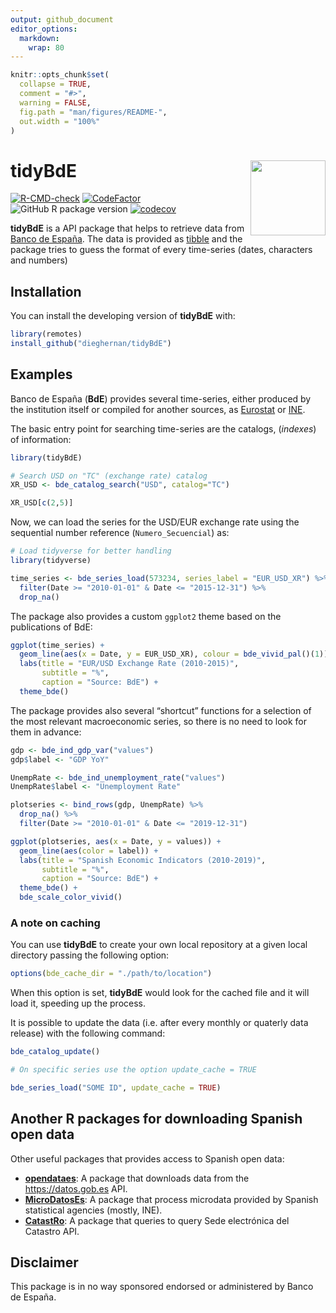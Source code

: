 ```yaml
---
output: github_document
editor_options: 
  markdown: 
    wrap: 80
---
```


<!-- README.md is generated from README.Rmd. Please edit that file -->

```r
knitr::opts_chunk$set(
  collapse = TRUE,
  comment = "#>",
  warning = FALSE,
  fig.path = "man/figures/README-",
  out.width = "100%"
)
```

# tidyBdE <img src="man/figures/logo.png" align="right" width="120"/>

<!-- badges: start -->

[![R-CMD-check](https://github.com/dieghernan/tidyBdE/actions/workflows/check-full.yaml/badge.svg)](https://github.com/dieghernan/tidyBdE/actions/workflows/check-full.yaml)
[![CodeFactor](https://www.codefactor.io/repository/github/dieghernan/tidybde/badge)](https://www.codefactor.io/repository/github/dieghernan/tidybde)
![GitHub R package
version](https://img.shields.io/github/r-package/v/dieghernan/tidyBdE?label=dev)
[![codecov](https://codecov.io/gh/dieghernan/tidyBdE/branch/main/graph/badge.svg)](https://codecov.io/gh/dieghernan/tidyBdE)

<!-- badges: end -->

**tidyBdE** is a API package that helps to retrieve data from [Banco de
España](hhttps://www.bde.es/webbde/en/estadis/infoest/descarga_series_temporales.html).
The data is provided as [tibble](https://tibble.tidyverse.org/) and the
package tries to guess the format of every time-series (dates,
characters and numbers)

## Installation

You can install the developing version of **tidyBdE** with:

``` r
library(remotes)
install_github("dieghernan/tidyBdE")
```

## Examples

Banco de España (**BdE**) provides several time-series, either produced
by the institution itself or compiled for another sources, as
[Eurostat](https://ec.europa.eu/eurostat) or [INE](https://www.ine.es/).

The basic entry point for searching time-series are the catalogs,
(*indexes*) of information:

```r
library(tidyBdE)

# Search USD on "TC" (exchange rate) catalog
XR_USD <- bde_catalog_search("USD", catalog="TC")

XR_USD[c(2,5)]


```

Now, we can load the series for the USD/EUR exchange rate using the
sequential number reference (`Numero_Secuencial`) as:

```r
# Load tidyverse for better handling
library(tidyverse)

time_series <- bde_series_load(573234, series_label = "EUR_USD_XR") %>%
  filter(Date >= "2010-01-01" & Date <= "2015-12-31") %>%
  drop_na()

```

The package also provides a custom `ggplot2` theme based on the
publications of BdE:

```r


ggplot(time_series) +
  geom_line(aes(x = Date, y = EUR_USD_XR), colour = bde_vivid_pal()(1)) +
  labs(title = "EUR/USD Exchange Rate (2010-2015)",
       subtitle = "%",
       caption = "Source: BdE") +
  theme_bde() 

```

The package provides also several "shortcut" functions for a selection
of the most relevant macroeconomic series, so there is no need to look
for them in advance:

```r

gdp <- bde_ind_gdp_var("values")
gdp$label <- "GDP YoY"

UnempRate <- bde_ind_unemployment_rate("values")
UnempRate$label <- "Unemployment Rate"

plotseries <- bind_rows(gdp, UnempRate) %>%
  drop_na() %>%
  filter(Date >= "2010-01-01" & Date <= "2019-12-31")

ggplot(plotseries, aes(x = Date, y = values)) +
  geom_line(aes(color = label)) +
  labs(title = "Spanish Economic Indicators (2010-2019)",
       subtitle = "%",
       caption = "Source: BdE") +
  theme_bde() +
  bde_scale_color_vivid()

```

### A note on caching

You can use **tidyBdE** to create your own local repository at a given
local directory passing the following option:

``` r
options(bde_cache_dir = "./path/to/location")
```

When this option is set, **tidyBdE** would look for the cached file and
it will load it, speeding up the process.

It is possible to update the data (i.e. after every monthly or quaterly
data release) with the following command:

``` r
bde_catalog_update()

# On specific series use the option update_cache = TRUE

bde_series_load("SOME ID", update_cache = TRUE)
```

## Another R packages for downloading Spanish open data

Other useful packages that provides access to Spanish open data:

-   [**opendataes**](https://ropenspain.github.io/opendataes/): A
    package that downloads data from the <https://datos.gob.es> API.
-   [**MicroDatosEs**](https://github.com/rOpenSpain/MicroDatosEs): A
    package that process microdata provided by Spanish statistical
    agencies (mostly, INE).
-   [**CatastRo**](https://github.com/rOpenSpain/CatastRo): A package
    that queries to query Sede electrónica del Catastro API.

## Disclaimer

This package is in no way sponsored endorsed or administered by Banco de
España.
